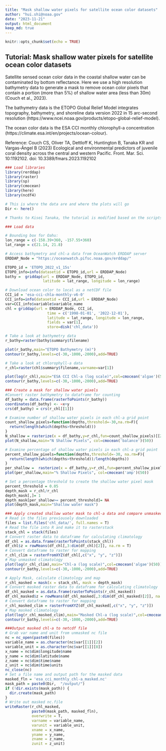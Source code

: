 ```yaml
---
title: "Mask shallow water pixels for satellite ocean color datasets"
author: "hui.shi@noaa.gov"
date: "2023-11-21"
output: html_document
keep_md: true
---
```


```r
knitr::opts_chunk$set(echo = TRUE)
```

## Tutorial: Mask shallow water pixels for satellite ocean color datasets

Satellite sensed ocean color data in the coastal shallow water can be contaminated by bottom reflectance. Here we use a high resolution bathymetry data to generate a mask to remove ocean color pixels that contain a portion (more than 5%) of shallow water area (less than 30m) (Couch et al., 2023).

The bathymetry data is the ETOPO Global Relief Model integrates topography, bathymetry, and shoreline data version 2022 in 15 arc-second resolution  (https://www.ncei.noaa.gov/products/etopo-global-relief-model).

The ocean color data is the ESA CCI monthly chlorophyll-a concentration (https://climate.esa.int/en/projects/ocean-colour).



Reference: Couch CS, Oliver TA, Dettloff K, Huntington B, Tanaka KR and Vargas-Ángel B (2023) Ecological and environmental predictors of juvenile coral density across the central and western Pacific. Front. Mar. Sci. 10:1192102. doi: 10.3389/fmars.2023.1192102

```r
### Load libraries
library(rerddap)
library(raster) 
library(sp) 
library(cmocean)
library(here)
library(ncdf4)
```

```r
# This is where the data are and where the plots will go
Dir <- here()
```

```r

# Thanks to Kisei Tanaka, the tutorial is modified based on the scripts he developed for the EDS. And part of the tutorial is modified based on the previous version developed by Melanie Abecassis and Thomas Oliver.

### Load data

# Bounding box for Oahu:
lon_range = c(-158.39+360, -157.55+360)
lat_range = c(21.14, 21.8)

# Access bathymetry and chl-a data from OceanWatch ERDDAP server
ERDDAP_Node = "https://oceanwatch.pifsc.noaa.gov/erddap/"

ETOPO_id = 'ETOPO_2022_v1_15s'
ETOPO_info=info(datasetid = ETOPO_id,url = ERDDAP_Node)
bathy =  griddap(url = ERDDAP_Node, ETOPO_id, 
                 latitude = lat_range, longitude = lon_range)

# Download ocean color to local as a netCDF file
CCI_id = 'esa-cci-chla-monthly-v6-0'
CCI_info=info(datasetid = CCI_id,url = ERDDAP_Node)
var=CCI_info$variable$variable_name
chl = griddap(url = ERDDAP_Node, CCI_id, 
                   time = c('1998-01-01', '2022-12-01'),
                   latitude = lat_range, longitude = lon_range,
                   fields = var[1],
                   store=disk('chl_data'))
```

```r
# Take a look at bathymetry data
r_bathy=raster(bathy$summary$filename)

plot(r_bathy,main="ETOPO Bathymetry (m)")
contour(r_bathy,levels=c(-30,-1000,-2000),add=TRUE) 
```

```r
# Take a look at chlorophyll-a data
r_chl=raster(chl$summary$filename,varname=var[1]) 

plot(log(r_chl),main="ESA CCI Chl-a (log scale)",col=cmocean('algae')(50))
contour(r_bathy,levels=c(-30,-1000,-2000),add=TRUE) 
```

```r
### Create a mask for shallow water pixels
#Convert raster bathymetry to dataframe for counting
df_bathy = data.frame(rasterToPoints(r_bathy))
coordinates(df_bathy) <- ~x+y
crs(df_bathy) = crs(r_chl[[1]])

# Examine number of shallow water pixels in each chl-a grid point
count_shallow_pixels=function(depths,threshold=-30,na.rm=F){ 
  return(length(which(depths>threshold))) 
} 
N_shallow = rasterize(x = df_bathy,y=r_chl,fun=count_shallow_pixels)[[2]]
plot(N_shallow,main="N Shallow Pixels", col=cmocean('balance')(50))
```

```r
# Examine percentage of shallow water pixels in each chl-a grid point
percent_shallow_pixels=function(depths,threshold=-30, na.rm=F){ 
  return(length(which(depths>threshold))/length(depths)) 
} 
per_shallow =  rasterize(x = df_bathy,y=r_chl,fun=percent_shallow_pixels)[[2]]
plot(per_shallow,main="% Shallow Pixels", col=cmocean('amp')(50))
```

```r
# Set a percentage threshold to create the shallow water pixel mask
percent_threshold = 0.05
depth_mask = r_chl/r_chl
depth_mask[,]= 1
depth_mask[per_shallow>= percent_threshold]= NA
plot(depth_mask,main="Shallow water mask")
```

```r
### Apply created shallow water mask to chl-a data and compare unmasked and masked maps 
# Read in the files previousely downloaded
files = list.files('chl_data/', full.names = T)
# Read the file into R and make it to rasterstack
stack_chl = stack(files)
# Convert raster data to dataframe for calculating climatology
df_chl = as.data.frame(rasterToPoints(stack_chl))
df_chl$z = rowMeans(df_chl[,3:dim(df_chl)[2]], na.rm = T)
# Convert dataframe to raster for mapping
r_chl_clim = rasterFromXYZ(df_chl[,c("x", "y", "z")])
# Map unmasked climatology
plot(log(r_chl_clim),main="Chl-a (log scale)",col=cmocean('algae')(50))
contour(r_bathy,levels=c(-30,-1000,-2000),add=TRUE) 
```

```r
# Apply Mask, calculate climatology and map
r_chl_masked = mask(x = stack_chl, mask = depth_mask)
# Convert masked raster data to dataframe for calculating climatology
df_chl_masked = as.data.frame(rasterToPoints(r_chl_masked))
df_chl_masked$z = rowMeans(df_chl_masked[,3:dim(df_chl_masked)[2]], na.rm = T)
# Convert dataframe to raster for mapping
r_chl_masked_clim = rasterFromXYZ(df_chl_masked[,c("x", "y", "z")])
# Map masked climatology
plot(log(r_chl_masked_clim),main="Masked Chl-a (log scale)",col=cmocean('algae')(50))
contour(r_bathy,levels=c(-30,-1000,-2000),add=TRUE) 

```

```r
###Output masked chl-a to netcdf file
# Grab var name and unit from unmasked nc file
nc = nc_open(paste0(files))
variable_name = as.character(nc$var[[1]][2])
variable_unit = as.character(nc$var[[1]][8])
x_name = nc$dim$longitude$name
y_name = nc$dim$latitude$name
z_name = nc$dim$time$name
z_unit = nc$dim$time$units
nc_close(nc)
# Set a file name and output path for the masked data
masked_fln = 'esa_cci_monthly_chl-a_masked.nc'
mask_path = paste0(Dir,  "/output/")
if (!dir.exists(mask_path)) {
  dir.create(mask_path)
}
# Write out masked nc.file
writeRaster(r_chl_masked,
            paste0(mask_path, masked_fln),
            overwrite = T,
            varname = variable_name,
            varunit = variable_unit,
            xname = x_name,
            yname = y_name,
            zname = z_name,
            zunit = z_unit)
```


